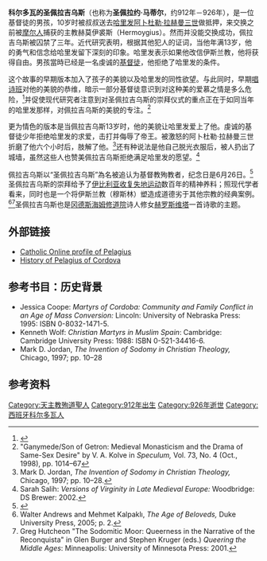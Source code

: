 {{Infobox saint
|name=Pelagius of Cordova
|birth_date=c. 912
|death_date=926
|feast_day=6月26日
|venerated_in=
|image=Pelagiusofcordoba.jpg
|imagesize=300px
|caption=科尔多瓦的圣佩拉吉乌斯殉教
|birth_place=西班牙[[克雷森特|克雷森特]]
|death_place=[[科爾多瓦_(西班牙)|科尔多瓦]]
|titles=Martyr
|beatified_date=
|beatified_place=
|beatified_by=
|canonized_date=
|canonized_place=
|canonized_by=
|attributes=
|patronage=被遗弃的人，酷刑受害者，<br>[[卡斯特罗-乌尔迪亚莱斯|卡斯特罗-乌尔迪亚莱斯]]，[[西班牙|西班牙]]
|major_shrine=[[奥维耶多|奥维耶多]]
|suppressed_date=
|issues=
|prayer=
|prayer_attrib=
}}
'''科尔多瓦的圣佩拉吉乌斯'''（也称为'''圣佩拉约·马蒂尔'''，约912年－926年），是一位基督徒的男孩，10岁时被叔叔送去[[哈里发|哈里发]][[阿卜杜勒·拉赫曼三世|阿卜杜勒·拉赫曼三世]]做抵押，来交换之前被[[摩尔人|摩尔人]]捕获的主教赫莫伊裘斯（Hermoygius）。然而并没能交换成功，佩拉吉乌斯被囚禁了三年。近代研究表明，根据其他犯人的证词，当他年满13岁，他的勇气和信念给哈里发留下深刻的印象。哈里发表示如果他改信伊斯兰教，他将获得自由。男孩當時已经是一名虔诚的[[基督徒|基督徒]]，他拒绝了哈里发的条件。

这个故事的早期版本加入了孩子的美貌以及哈里发的同性欲望。与此同时，早期[[唱诗班|唱诗班]]对他的美貌的恭维，暗示一部分基督徒意识到对这种美的爱慕之情是多么危险，<ref>{{cite news | url = http://findarticles.com/p/articles/mi_m2096/is_n2_v48/ai_20968469 | title = The Invention of Sodomy in Christian Theology | publisher = Find Articles | first = Paul | last = Giurlanda | year = 1998 | accessdate = 2014-12-17 | archive-date = 2012-01-18 | archive-url = https://web.archive.org/web/20120118161854/http://findarticles.com/p/articles/mi_m2096/is_n2_v48/ai_20968469/ | dead-url = no }}</ref>并促使现代研究者注意到对圣佩拉吉乌斯的崇拜仪式的重点正在于如同当年的哈里发那样，对佩拉吉乌斯的美貌的专注。<ref>"Ganymede/Son of Getron: Medieval Monasticism and the Drama of Same-Sex Desire" by V. A. Kolve in ''Speculum,'' Vol. 73, No. 4 (Oct., 1998), pp. 1014–67</ref> 

更为情色的版本是当佩拉吉乌斯13岁时，他的美貌让哈里发爱上了他。虔诚的基督徒少年拒绝哈里发的求爱，击打并侮辱了帝王。被激怒的阿卜杜勒·拉赫曼三世折磨了他六个小时后，肢解了他。<ref>Mark D. Jordan, ''The Invention of Sodomy in Christian Theology,'' Chicago, 1997; pp. 10–28.</ref>还有种说法是他自己脱光衣服后，被人扔出了城墙，虽然这些人也赞美佩拉吉乌斯拒绝满足哈里发的愿望。<ref>Sarah Salih: ''Versions of Virginity in Late Medieval Europe:'' Woodbridge: DS Brewer: 2002.</ref> 

佩拉吉乌斯以“圣佩拉吉乌斯”為名被追认为基督教殉教者，纪念日是6月26日。<ref>{{cite web|url=http://www.op.org/domcentral/life/martyr06.htm |title=The Martyrology of the Sacred Order of Friars Preachers |deadurl=yes |archiveurl=https://web.archive.org/web/20060210230343/http://www.op.org/DomCentral/life/martyr06.htm |archivedate=2006-02-10 }}</ref>圣佩拉吉乌斯的崇拜给予了[[伊比利亚收复失地运动|伊比利亚收复失地运动]]数百年的精神养料；照现代学者看来，同时也是一个将伊斯兰教（穆斯林）塑造成道德劣于其他宗教的经典案例。<ref>Walter Andrews and Mehmet Kalpaklı, ''The Age of Beloveds,'' Duke University Press, 2005; p. 2.</ref><ref>Greg Hutcheon "The Sodomitic Moor: Queerness in the Narrative of the Reconquista" in Glen Burger and Stephen Kruger (eds.) ''Queering the Middle Ages'': Minneapolis: University of Minnesota Press: 2001.</ref>圣佩拉吉乌斯也是[[冈德斯海姆修道院|冈德斯海姆修道院]]诗人修女[[赫罗斯维塔|赫罗斯维塔]]一首诗歌的主题。

==外部链接==
*[http://www.catholic.org/saints/saint.php?saint_id=5339 Catholic Online profile of Pelagius] {{Wayback|url=http://www.catholic.org/saints/saint.php?saint_id=5339 |date=20201203173458 }}
*[https://web.archive.org/web/20060426233456/http://www.stthomasirondequoit.com/SaintsAlive/id408.htm History of Pelagius of Cordova]

==参考书目：历史背景==
*Jessica Coope: ''Martyrs of Cordoba: Community and Family Conflict in an Age of Mass Conversion:'' Lincoln: University of Nebraska Press: 1995: ISBN 0-8032-1471-5.
*Kenneth Wolf: ''Christian Martyrs in Muslim Spain'': Cambridge: Cambridge University Press: 1988: ISBN 0-521-34416-6.
*Mark D. Jordan, ''The Invention of Sodomy in Christian Theology,'' Chicago, 1997; pp. 10–28

==参考资料==
<references />

{{Authority control}}
[[Category:天主教殉道聖人|Category:天主教殉道聖人]]
[[Category:912年出生|Category:912年出生]]
[[Category:926年逝世|Category:926年逝世]]
[[Category:西班牙科尔多瓦人|Category:西班牙科尔多瓦人]]
<!--[[Category:Spanish_saints|Category:Spanish saints]]
[[Category:Spanish_Roman_Catholic_saints|Category:Spanish Roman Catholic saints]]
[[Category:People_of_Al-Andalus|Category:People of Al-Andalus]]
[[Category:10th-century_Christian_saints|Category:10th-century Christian saints]]
[[Category:Child_saints|Category:Child saints]]
[[Category:Christian_saints_killed_by_Muslims|Category:Christian saints killed by Muslims]]-->